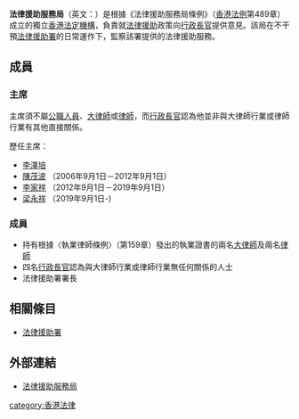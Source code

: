 
{{香港公營機構基礎資訊
|中文機構名稱=法律援助服務局
|英文機構名稱=Legal Aid Services Council
|機構標誌=Legal Aid Services Council.svg
|標誌大小=
|首長職銜=主席
|首長姓名=梁永祥教授{{SBS}}{{JP}}
|副首長職銜=當然成員
|副首長姓名=[[法律援助署|法律援助署]]署長
|成立年份=1996年
|法律基礎=第489章《法律援助服務局條例》
|聯繫部門=[[法律援助署|法律援助署]]
|類型=法定機構
|總部={{HK}}[[銅鑼灣|銅鑼灣]]告士打道262號中糧大廈1601室
|網站={{Official website|http://www.lasc.hk/|官方網站}}
}}


'''法律援助服務局'''（英文：{{lang|en|'''L'''egal '''A'''id '''S'''ervices '''C'''ouncil ('''LASC''')}}）是根據《法律援助服務局條例》（[[香港法例|香港法例]]第489章）成立的獨立[[香港法定機構|香港法定機構]]，負責就[[法律援助|法律援助]]政策向[[香港特別行政區行政長官|行政長官]]提供意見。該局在不干預[[法律援助署|法律援助署]]的日常運作下，監察該署提供的法律援助服務。

==成員==
===主席===
主席須不屬[[公職人員|公職人員]]、[[大律師|大律師]]或[[律師|律師]]，而[[香港特別行政區行政長官|行政長官]]認為他並非與大律師行業或律師行業有其他直接關係。
;歷任主席：
*[[李澤培|李澤培]]
*[[陳茂波|陳茂波]] （2006年9月1日－2012年9月1日）
*[[李家祥_(1953年)|李家祥]] （2012年9月1日－2019年9月1日）
*[[梁永祥|梁永祥]] （2019年9月1日-)

===成員===
*持有根據〈執業律師條例〉（第159章）發出的執業證書的兩名[[大律師|大律師]]及兩名[[律師|律師]]
*四名[[香港特別行政區行政長官|行政長官]]認為與大律師行業或律師行業無任何關係的人士
*法律援助署署長 

==相關條目==
*[[法律援助署|法律援助署]]

==外部連結==
*[http://www.lasc.hk/ 法律援助服務局] {{Wayback|url=http://www.lasc.hk/ |date=20210309204319 }}


{{香港公營機構}}
[[category:香港法律|category:香港法律]]